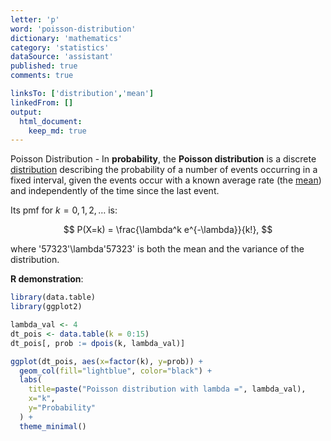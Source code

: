 ```yaml
---
letter: 'p'
word: 'poisson-distribution'
dictionary: 'mathematics'
category: 'statistics'
dataSource: 'assistant'
published: true
comments: true

linksTo: ['distribution','mean']
linkedFrom: []
output:
  html_document:
    keep_md: true
---
```




<a id="poisson-distribution">Poisson Distribution</a> - In **probability**, the **Poisson distribution** is a discrete [distribution](#distribution) describing the probability of a number of events occurring in a fixed interval, given the events occur with a known average rate (the [mean](#mean)) and independently of the time since the last event.

Its pmf for $k=0,1,2,\dots$ is:

$$
P(X=k) = \frac{\lambda^k e^{-\lambda}}{k!},
$$

where '57323'\lambda'57323' is both the mean and the variance of the distribution.

**R demonstration**:


``` r
library(data.table)
library(ggplot2)

lambda_val <- 4
dt_pois <- data.table(k = 0:15)
dt_pois[, prob := dpois(k, lambda_val)]

ggplot(dt_pois, aes(x=factor(k), y=prob)) +
  geom_col(fill="lightblue", color="black") +
  labs(
    title=paste("Poisson distribution with lambda =", lambda_val),
    x="k",
    y="Probability"
  ) +
  theme_minimal()
```

<Figure src="/dictionaries/mathematics/mathematics_statistics_p_poisson-distribution_files/unnamed-chunk-1-1.png">
	
</Figure>
